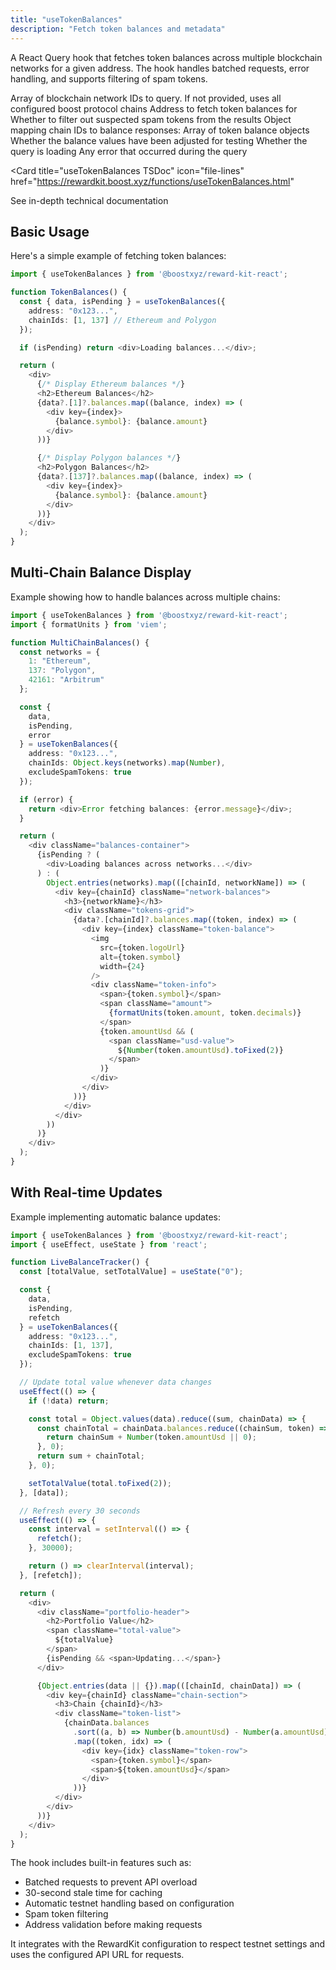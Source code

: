 ```yaml
---
title: "useTokenBalances"
description: "Fetch token balances and metadata"
---
```



<RewardKitDisclaimer />

A React Query hook that fetches token balances across multiple blockchain networks for a given address. The hook handles batched requests, error handling, and supports filtering of spam tokens.

<ParamField body="params" type="object">
  <Expandable title="properties">
    <ParamField path="chainIds" type="number[]">
      Array of blockchain network IDs to query. If not provided, uses all configured boost protocol chains
    </ParamField>
    <ParamField path="address" type="Address">
      Address to fetch token balances for
    </ParamField>
    <ParamField path="excludeSpamTokens" type="boolean">
      Whether to filter out suspected spam tokens from the results
    </ParamField>
  </Expandable>
</ParamField>

<ResponseField name="Return Value" type="UseQueryResult<Record<string, GetBalancesResponse>>">
  <Expandable title="properties">
    <ResponseField name="data" type="object">
      Object mapping chain IDs to balance responses:
      <Expandable title="properties">
        <ResponseField name="balances" type="array">
          Array of token balance objects
        </ResponseField>
        <ResponseField name="isFudged" type="boolean">
          Whether the balance values have been adjusted for testing
        </ResponseField>
      </Expandable>
    </ResponseField>
    <ResponseField name="isPending" type="boolean">
      Whether the query is loading
    </ResponseField>
    <ResponseField name="error" type="Error">
      Any error that occurred during the query
    </ResponseField>
  </Expandable>
</ResponseField>

<Card
  title="useTokenBalances TSDoc"
  icon="file-lines"
  href="https://rewardkit.boost.xyz/functions/useTokenBalances.html"
>
  See in-depth technical documentation
</Card>


## Basic Usage

Here's a simple example of fetching token balances:

```typescript
import { useTokenBalances } from '@boostxyz/reward-kit-react';

function TokenBalances() {
  const { data, isPending } = useTokenBalances({
    address: "0x123...",
    chainIds: [1, 137] // Ethereum and Polygon
  });

  if (isPending) return <div>Loading balances...</div>;

  return (
    <div>
      {/* Display Ethereum balances */}
      <h2>Ethereum Balances</h2>
      {data?.[1]?.balances.map((balance, index) => (
        <div key={index}>
          {balance.symbol}: {balance.amount}
        </div>
      ))}

      {/* Display Polygon balances */}
      <h2>Polygon Balances</h2>
      {data?.[137]?.balances.map((balance, index) => (
        <div key={index}>
          {balance.symbol}: {balance.amount}
        </div>
      ))}
    </div>
  );
}
```

## Multi-Chain Balance Display

Example showing how to handle balances across multiple chains:

```typescript
import { useTokenBalances } from '@boostxyz/reward-kit-react';
import { formatUnits } from 'viem';

function MultiChainBalances() {
  const networks = {
    1: "Ethereum",
    137: "Polygon",
    42161: "Arbitrum"
  };

  const {
    data,
    isPending,
    error
  } = useTokenBalances({
    address: "0x123...",
    chainIds: Object.keys(networks).map(Number),
    excludeSpamTokens: true
  });

  if (error) {
    return <div>Error fetching balances: {error.message}</div>;
  }

  return (
    <div className="balances-container">
      {isPending ? (
        <div>Loading balances across networks...</div>
      ) : (
        Object.entries(networks).map(([chainId, networkName]) => (
          <div key={chainId} className="network-balances">
            <h3>{networkName}</h3>
            <div className="tokens-grid">
              {data?.[chainId]?.balances.map((token, index) => (
                <div key={index} className="token-balance">
                  <img
                    src={token.logoUrl}
                    alt={token.symbol}
                    width={24}
                  />
                  <div className="token-info">
                    <span>{token.symbol}</span>
                    <span className="amount">
                      {formatUnits(token.amount, token.decimals)}
                    </span>
                    {token.amountUsd && (
                      <span className="usd-value">
                        ${Number(token.amountUsd).toFixed(2)}
                      </span>
                    )}
                  </div>
                </div>
              ))}
            </div>
          </div>
        ))
      )}
    </div>
  );
}
```

## With Real-time Updates

Example implementing automatic balance updates:

```typescript
import { useTokenBalances } from '@boostxyz/reward-kit-react';
import { useEffect, useState } from 'react';

function LiveBalanceTracker() {
  const [totalValue, setTotalValue] = useState("0");

  const {
    data,
    isPending,
    refetch
  } = useTokenBalances({
    address: "0x123...",
    chainIds: [1, 137],
    excludeSpamTokens: true
  });

  // Update total value whenever data changes
  useEffect(() => {
    if (!data) return;

    const total = Object.values(data).reduce((sum, chainData) => {
      const chainTotal = chainData.balances.reduce((chainSum, token) => {
        return chainSum + Number(token.amountUsd || 0);
      }, 0);
      return sum + chainTotal;
    }, 0);

    setTotalValue(total.toFixed(2));
  }, [data]);

  // Refresh every 30 seconds
  useEffect(() => {
    const interval = setInterval(() => {
      refetch();
    }, 30000);

    return () => clearInterval(interval);
  }, [refetch]);

  return (
    <div>
      <div className="portfolio-header">
        <h2>Portfolio Value</h2>
        <span className="total-value">
          ${totalValue}
        </span>
        {isPending && <span>Updating...</span>}
      </div>

      {Object.entries(data || {}).map(([chainId, chainData]) => (
        <div key={chainId} className="chain-section">
          <h3>Chain {chainId}</h3>
          <div className="token-list">
            {chainData.balances
              .sort((a, b) => Number(b.amountUsd) - Number(a.amountUsd))
              .map((token, idx) => (
                <div key={idx} className="token-row">
                  <span>{token.symbol}</span>
                  <span>${token.amountUsd}</span>
                </div>
              ))}
          </div>
        </div>
      ))}
    </div>
  );
}
```

The hook includes built-in features such as:
- Batched requests to prevent API overload
- 30-second stale time for caching
- Automatic testnet handling based on configuration
- Spam token filtering
- Address validation before making requests

It integrates with the RewardKit configuration to respect testnet settings and uses the configured API URL for requests.
